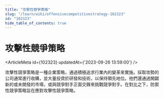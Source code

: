 ```yaml
---
title: "攻擊性競爭策略"
slug: "/learn/wiki/offensivecompetitivestrategy-102323"
id: "102323"
hide_table_of_contents: true
---
```



# 攻擊性競爭策略

<ArticleMeta id={102323} updatedAt={'2023-09-26 13:59:00'} />
<div className='border-solid border-b border-t-0 my-4 border-[var(--ifm-color-gray-300)]' />

攻擊性競爭策略是一種企業策略，通過積極追求行業內的變革來實施。採取攻勢的公司通常進行收購，並大量投資於研發和技術，以保持領先地位。他們還通過開闢新的或未開發的市場，或與競爭對手正面交鋒來挑戰競爭對手。在對比之下，防禦性競爭策略旨在應對攻擊性競爭策略。
